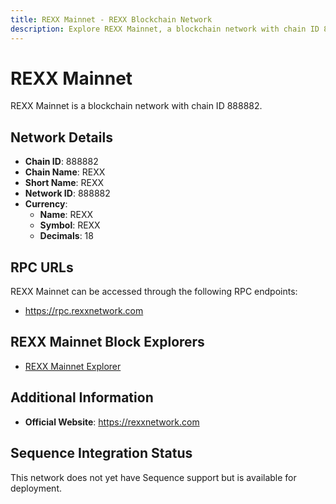 ```yaml
--- 
title: REXX Mainnet - REXX Blockchain Network
description: Explore REXX Mainnet, a blockchain network with chain ID 888882. Learn about its native currency, REXX, and how to interact with the network.
---
```


# REXX Mainnet

REXX Mainnet is a blockchain network with chain ID 888882.

## Network Details

- **Chain ID**: 888882
- **Chain Name**: REXX
- **Short Name**: REXX
- **Network ID**: 888882
- **Currency**: 
  - **Name**: REXX
  - **Symbol**: REXX
  - **Decimals**: 18

## RPC URLs

REXX Mainnet can be accessed through the following RPC endpoints:

- https://rpc.rexxnetwork.com

## REXX Mainnet Block Explorers

- [REXX Mainnet Explorer](https://rexxnetwork.com)

## Additional Information

- **Official Website**: https://rexxnetwork.com

## Sequence Integration Status

This network does not yet have Sequence support but is available for deployment.
